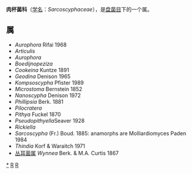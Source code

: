 {{Automatic Taxobox
| taxon = Sarcoscyphaceae
| authority = Le Gal ex Eckblad (1968)
| image = XN Ascomycete 00.jpg
| image_caption = Sarcoscypha coccinea
| type genus = Sarcoscypha
| type genus authority = (Fr.) Boud. (1885)
}}

'''肉杯菌科'''（[[学名|学名]]：''Sarcoscyphaceae''），是[[盘菌目|盘菌目]]下的一个属。

==属==
* ''Aurophora'' Rifai 1968
* ''Articulis''
* ''Aurophora''
* ''Boedijnopeziza''
* ''Cookeina'' Kuntze 1891
* ''Geodina'' Denison 1965
* ''Kompsoscypha'' Pfister 1989
* ''Microstoma'' Bernstein 1852
* ''Nanoscypha'' Denison 1972
* ''Phillipsia'' Berk. 1881
* ''Pilocratera''
* ''Pithya'' Fuckel 1870
* ''Pseudopithyella''Seaver 1928
* ''Rickiella''
* ''Sarcoscypha'' (Fr.) Boud. 1885: anamorphs are Molliardiomyces Paden 1984
* ''Thindia'' Korf & Waraitch 1971
* [[丛耳菌属|丛耳菌属]] ''Wynnea'' Berk. & M.A. Curtis 1867

{{taxonbar}}
[[Category:_肉杯菌科|*]]
[[Category:_盘菌目|R]]
[[Category:_1968年描述的分类群|R]]